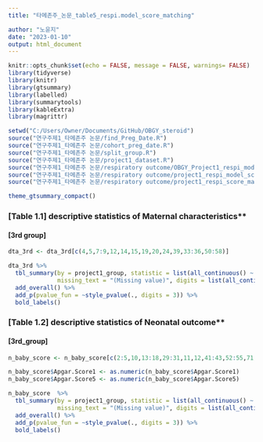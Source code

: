 ```yaml
---
title: "타메존주_논문_table5_respi.model_score_matching"

author: "노윤지"
date: "2023-01-10"
output: html_document
---
```


```r
knitr::opts_chunk$set(echo = FALSE, message = FALSE, warnings= FALSE)
library(tidyverse)
library(knitr)
library(gtsummary)
library(labelled)
library(summarytools)
library(kableExtra)
library(magrittr)
```

```r
setwd("C:/Users/Owner/Documents/GitHub/OBGY_steroid")
source("연구주제1_타메존주 논문/find_Preg_Date.R")
source("연구주제1_타메존주 논문/cohort_preg_date.R")
source("연구주제1_타메존주 논문/split_group.R")
source("연구주제1_타메존주 논문/project1_dataset.R")
source("연구주제1_타메존주 논문/respiratory outcome/OBGY_Project1_respi_model_dataset.R")
source("연구주제1_타메존주 논문/respiratory outcome/project1_respi_model_score.R")
source("연구주제1_타메존주 논문/respiratory outcome/project1_respi_score_match.R")
```

```r
theme_gtsummary_compact()
```

### **[Table 1.1] **descriptive statistics of Maternal characteristics** {.tabset}
#### **[3rd group]**
```r
dta_3rd <- dta_3rd[c(4,5,7:9,12,14,15,19,20,24,39,33:36,50:58)]

dta_3rd %>% 
  tbl_summary(by = project1_group, statistic = list(all_continuous() ~ "{mean} ({sd})"),
              missing_text = "(Missing value)", digits = list(all_continuous() ~ c(1, 2), all_categorical() ~ c(0, 1))) %>%
  add_overall() %>%
  add_p(pvalue_fun = ~style_pvalue(., digits = 3)) %>%
  bold_labels()

```


### **[Table 1.2] **descriptive statistics of Neonatal outcome** {.tabset}
#### **[3rd_group]**
```r
n_baby_score <- n_baby_score[c(2:5,10,13:18,29:31,11,12,41:43,52:55,71,80,85,86,96,97,38,39,109,110)]

n_baby_score$Apgar.Score1 <- as.numeric(n_baby_score$Apgar.Score1)
n_baby_score$Apgar.Score5 <- as.numeric(n_baby_score$Apgar.Score5)

n_baby_score  %>% 
  tbl_summary(by = project1_group, statistic = list(all_continuous() ~ "{mean} ({sd})"),
              missing_text = "(Missing value)", digits = list(all_continuous() ~ c(1, 2), all_categorical() ~ c(0, 1))) %>%
  add_overall() %>%
  add_p(pvalue_fun = ~style_pvalue(., digits = 3)) %>%
  bold_labels()
```


